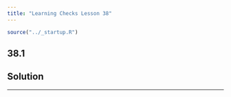 ```yaml
---
title: "Learning Checks Lesson 38"
---
```


```r
source("../_startup.R")
```

## 38.1

::: {.callout-note}
## Solution

:::

--------
